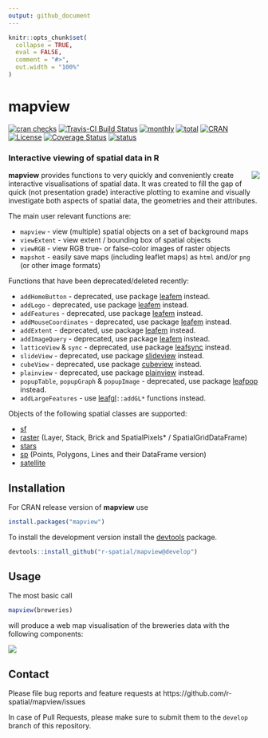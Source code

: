 ```yaml
---
output: github_document
---
```


```r
knitr::opts_chunk$set(
  collapse = TRUE,
  eval = FALSE,
  comment = "#>",
  out.width = "100%"
)
```

# mapview

[![cran checks](https://cranchecks.info/badges/worst/mapview)](https://cran.r-project.org/web/checks/check_results_mapview.html)
[![Travis-CI Build Status](https://travis-ci.org/r-spatial/mapview.svg?branch=develop)](https://travis-ci.org/r-spatial/mapview)
[![monthly](http://cranlogs.r-pkg.org/badges/mapview)](https://www.rpackages.io/package/mapview) 
[![total](http://cranlogs.r-pkg.org/badges/grand-total/mapview)](https://www.rpackages.io/package/mapview)
[![CRAN](http://www.r-pkg.org/badges/version/mapview?color=009999)](https://cran.r-project.org/package=mapview)
[![License](https://img.shields.io/badge/license-GPL%20%28%3E=%203%29-lightgrey.svg?style=flat)](http://www.gnu.org/licenses/gpl-3.0.html)
[![Coverage Status](https://img.shields.io/codecov/c/github/r-spatial/mapview/develop.svg)](https://codecov.io/github/r-spatial/mapview?branch=develop)
[![status](https://tinyverse.netlify.com/badge/mapview)](https://CRAN.R-project.org/package=mapview)

### Interactive viewing of spatial data in R

<a href="https://github.com/tim-salabim/mvl"><img align="right" src="https://github.com/tim-salabim/mvl/blob/cstriestohelp/imagery/animated/box_anim.gif?raw=true" /></a>

**mapview** provides functions to very quickly and conveniently create interactive visualisations of spatial data. It was created to fill the gap of quick (not presentation grade) interactive plotting to examine and visually investigate both aspects of spatial data, the geometries and their attributes.

The main user relevant functions are:

* `mapview` - view (multiple) spatial objects on a set of background maps
* `viewExtent` - view extent / bounding box of spatial objects
* `viewRGB` - view RGB true- or false-color images of raster objects
* `mapshot` - easily save maps (including leaflet maps) as `html` and/or `png` 
(or other image formats)

Functions that have been deprecated/deleted recently:

* `addHomeButton`  - deprecated, use package [leafem](https://CRAN.R-project.org/package=leafem) instead.
* `addLogo`  - deprecated, use package [leafem](https://CRAN.R-project.org/package=leafem) instead.
* `addFeatures`  - deprecated, use package [leafem](https://CRAN.R-project.org/package=leafem) instead.
* `addMouseCoordinates`  - deprecated, use package [leafem](https://CRAN.R-project.org/package=leafem) instead.
* `addExtent`  - deprecated, use package [leafem](https://CRAN.R-project.org/package=leafem) instead.
* `addImageQuery`  - deprecated, use package [leafem](https://CRAN.R-project.org/package=leafem) instead.
* `latticeView` & `sync` - deprecated, use package [leafsync](https://CRAN.R-project.org/package=leafsync) instead.
* `slideView` - deprecated, use package [slideview](https://CRAN.R-project.org/package=slideview) instead.
* `cubeView` - deprecated, use package [cubeview](https://CRAN.R-project.org/package=cubeview) instead.
* `plainview` - deprecated, use package [plainview](https://CRAN.R-project.org/package=plainview) instead.
* `popupTable`, `popupGraph` & `popupImage` - deprecated, use package [leafpop](https://CRAN.R-project.org/package=leafpop) instead.
* `addLargeFeatures` - use [leafgl](https://CRAN.R-project.org/package=leafgl)`::addGL*` functions instead.

Objects of the following spatial classes are supported:

* [sf](https://cran.r-project.org/package=sf)
* [raster](https://cran.r-project.org/package=raster) (Layer, Stack, Brick and SpatialPixels* / SpatialGridDataFrame)
* [stars](https://cran.r-project.org/package=stars)
* [sp](https://cran.r-project.org/package=sp) (Points, Polygons, Lines and their DataFrame version)
* [satellite](https://cran.r-project.org/package=satellite)


## Installation

For CRAN release version of **mapview** use


```r
install.packages("mapview")
```


To install the development version install the [devtools](https://cran.r-project.org/package=devtools) package.

```r
devtools::install_github("r-spatial/mapview@develop")
```


## Usage

The most basic call

```r
mapview(breweries)
```

will produce a web map visualisation of the breweries data with the following components:

![](man/figures/basic_small.png)

## Contact

Please file bug reports and feature requests at https://github.com/r-spatial/mapview/issues

In case of Pull Requests, please make sure to submit them to the `develop` branch of this repository.
